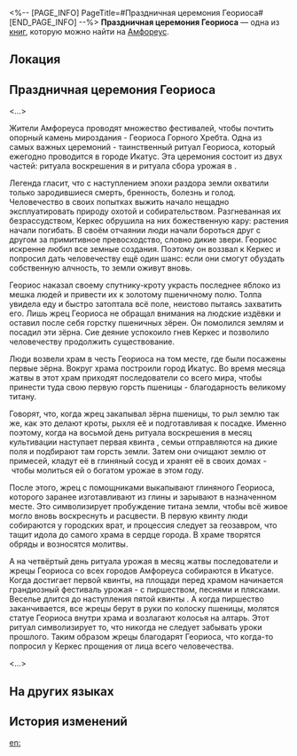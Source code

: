 <%-- [PAGE_INFO]
PageTitle=#Праздничная церемония Геориоса#
[END_PAGE_INFO] --%>
{{Дополнить}}
{{Книга Инфобокс
|id           = 438
|Название     = 
|Изображение  = Предмет Книга Амфореус 4.png
|Мир          = Амфореус
|Томов        = 1
|Автор        = <!--нужно добавить-->
|Описание     = Здесь описаны важнейшие ритуалы восхваления божества, проводимые последователями Геориоса на Амфореусе.
|Том1         = {{tx}}
|Источник1    = {{tx|Отсутствует источник}}
|Персонажи    = 
|Фракции      = 
}}
'''Праздничная церемония Геориоса''' — одна из [[Книги|книг]], которую можно найти на [[Амфореус]].

==Локация==
{{Отметка карты|<!--название карты-->|<!--id отметки-->}}

==Праздничная церемония Геориоса==
<...>

Жители Амфореуса проводят множество фестивалей, чтобы почтить опорный камень мироздания - Геориоса Горного Хребта. Одна из самых важных церемоний - таинственный ритуал Геориоса, который ежегодно проводится в городе Икатус. Эта церемония состоит из двух частей: ритуала воскрешения в {{Rubi|месяц культивации|четвёртый месяц}} и ритуала сбора урожая в {{Rubi|месяц жатвы|восьмой месяц}}.

Легенда гласит, что с наступлением эпохи раздора земли охватили только зародившиеся смерть, бренность, болезнь и голод. Человечество в своих попытках выжить начало нещадно эксплуатировать природу охотой и собирательством. Разгневанная их безрассудством, Керкес обрушила на них божественную кару: растения начали погибать. В своём отчаянии люди начали бороться друг с другом за примитивное превосходство, словно дикие звери. Геориос искренне любил все земные создания. Поэтому он воззвал к Керкес и попросил дать человечеству ещё один шанс: если они смогут обуздать собственную алчность, то земли оживут вновь.

Геориос наказал своему спутнику-кроту украсть последнее яблоко из мешка людей и привести их к золотому пшеничному полю. Толпа увидела еду и быстро затоптала всё поле, неистово пытаясь захватить его. Лишь жрец Геориоса не обращал внимания на людские издёвки и оставил после себя горстку пшеничных зёрен. Он помолился землям и посадил эти зёрна. Сие деяние успокоило гнев Керкес и позволило человечеству продолжить существование.

Люди возвели храм в честь Геориоса на том месте, где были посажены первые зёрна. Вокруг храма построили город Икатус. Во время месяца жатвы в этот храм приходят последователи со всего мира, чтобы принести туда свою первую горсть пшеницы - благодарность великому титану.

Говорят, что, когда жрец закапывал зёрна пшеницы, то рыл землю так же, как это делают кроты, рыхля её и подготавливая к посадке. Именно поэтому, когда на восьмой день ритуала воскрешения в месяц культивации наступает первая квинта {{Rubi|часа врат|рассвет}}, семьи отправляются на дикие поля и подбирают там горсть земли. Затем они очищают землю от примесей, кладут её в глиняный сосуд и хранят её в своих домах -&nbsp;чтобы молиться ей о богатом урожае в этом году.

После этого, жрец с помощниками выкапывают глиняного Геориоса, которого заранее изготавливают из глины и зарывают в назначенном месте. Это символизирует пробуждение титана земли, чтобы всё живое могло вновь воскреснуть и расцвести. В первую квинту {{Rubi|часа ясности|раннее утро}} люди собираются у городских врат, и процессия следует за геозавром, что тащит идола до самого храма в сердце города. В храме творятся обряды и возносятся молитвы.

А на четвёртый день ритуала урожая в месяц жатвы последователи и жрецы Геориоса со всех городов Амфореуса собираются в Икатусе. Когда {{Rubi|час претворения|полдень}} достигает первой квинты, на площади перед храмом начинается грандиозный фестиваль урожая - с пиршеством, песнями и плясками. Веселье длится до наступления пятой квинты {{Rubi|часа разлуки|вечер}}. А когда пиршество заканчивается, все жрецы берут в руки по колоску пшеницы, молятся статуе Геориоса внутри храма и возлагают колосья на алтарь. Этот ритуал символизирует то, что никогда не следует забывать уроки прошлого. Таким образом жрецы благодарят Геориоса, что когда-то попросил у Керкес прощения от лица всего человечества.

<...>

==На других языках==
{{На других языках
|en   = Georios Festival Ceremony
|zhs  = 吉奥里亚节日仪典
|zht  = 吉奧里亞節日儀典
|ja   = ジョーリアの祭日儀式
|ko   = 지오리오스 명절 의식
|es   = Ceremonia del festival de Georios
|fr   = Cérémonie du festival de Géorios
|ru   = Праздничная церемония Геориоса
|th   = พิธีฉลองเทศกาล Georios
|vi   = Nghi Thức Lễ Hội Georios
|de   = Ritus des Georios-Festes
|id   = Ritual Festival Georios
|pt   = Cerimônia do Festival de Georios
}}

==История изменений==
{{История изменений|3.5}}

[[en:]]